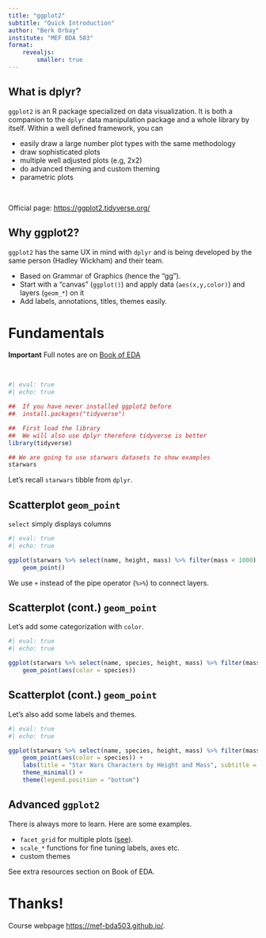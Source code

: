 ```yaml
---
title: "ggplot2"
subtitle: "Quick Introduction"
author: "Berk Orbay"
institute: "MEF BDA 503"
format: 
    revealjs:
        smaller: true
---
```


## What is dplyr?

`ggplot2` is an R package specialized on data visualization. It is both a companion to the `dplyr` data manipulation package and a whole library by itself. Within a well defined framework, you can

+ easily draw a large number plot types with the same methodology
+ draw sophisticated plots
+ multiple well adjusted plots (e.g, 2x2)
+ do advanced theming and custom theming
+ parametric plots

 
\ 

Official page: <https://ggplot2.tidyverse.org/>

## Why ggplot2?

`ggplot2` has the same UX in mind with `dplyr` and is being developed by the same person (Hadley Wickham) and their team.

+ Based on Grammar of Graphics (hence the "gg").
+ Start with a "canvas" (`ggplot()`) and apply data (`aes(x,y,color)`) and layers (`geom_*`) on it
+ Add labels, annotations, titles, themes easily.

# Fundamentals

**Important** Full notes are on [Book of EDA](https://berkorbay.github.io/book-of-eda/ggplot2.html)

\

```r
#| eval: true
#| echo: true

##  If you have never installed ggplot2 before
##  install.packages("tidyverse")

##  First load the library
##  We will also use dplyr therefore tidyverse is better
library(tidyverse)

## We are going to use starwars datasets to show examples
starwars
```

Let's recall `starwars` tibble from `dplyr`.

## Scatterplot `geom_point`

`select` simply displays columns

```r
#| eval: true
#| echo: true

ggplot(starwars %>% select(name, height, mass) %>% filter(mass < 1000) %>% filter(complete.cases(.)), aes(x = height, y = mass)) +
    geom_point()
```

We use `+` instead of the pipe operator (`%>%`) to connect layers.

## Scatterplot (cont.) `geom_point`

Let's add some categorization with `color`.

```r
#| eval: true
#| echo: true

ggplot(starwars %>% select(name, species, height, mass) %>% filter(mass < 1000) %>% filter(complete.cases(.)), aes(x = height, y = mass)) +
    geom_point(aes(color = species))
```

## Scatterplot (cont.) `geom_point`

Let's also add some labels and themes.

```r
#| eval: true
#| echo: true

ggplot(starwars %>% select(name, species, height, mass) %>% filter(mass < 1000) %>% filter(complete.cases(.)), aes(x = height, y = mass)) +
    geom_point(aes(color = species)) +
    labs(title = "Star Wars Characters by Height and Mass", subtitle = "Colors by species", x = "Height (in meters)", y = "Mass (in KG)", color = "Species") +
    theme_minimal() +
    theme(legend.position = "bottom")
```


## Advanced `ggplot2`

There is always more to learn. Here are some examples.

+ `facet_grid` for multiple plots ([see](https://ggplot2.tidyverse.org/reference/facet_grid.html)).
+ `scale_*` functions for fine tuning labels, axes etc.
+ custom themes

See extra resources section on Book of EDA.

# Thanks!

Course webpage [https://mef-bda503.github.io/](https://mef-bda503.github.io/).